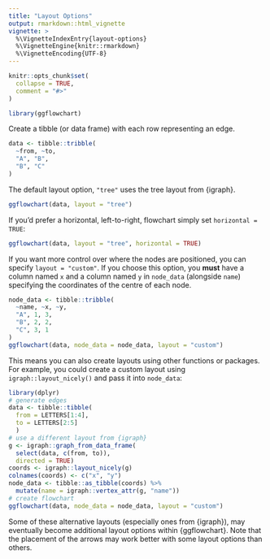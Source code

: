 ```yaml
---
title: "Layout Options"
output: rmarkdown::html_vignette
vignette: >
  %\VignetteIndexEntry{layout-options}
  %\VignetteEngine{knitr::rmarkdown}
  %\VignetteEncoding{UTF-8}
---
```


```r
knitr::opts_chunk$set(
  collapse = TRUE,
  comment = "#>"
)
```

```r
library(ggflowchart)
```

Create a tibble (or data frame) with each row representing an edge.

```r
data <- tibble::tribble(
  ~from, ~to,
  "A", "B",
  "B", "C"
)
```

The default layout option, `"tree"` uses the tree layout from {igraph}.

```r
ggflowchart(data, layout = "tree")
```

If you'd prefer a horizontal, left-to-right, flowchart simply set `horizontal = TRUE`:

```r
ggflowchart(data, layout = "tree", horizontal = TRUE)
```

If you want more control over where the nodes are positioned, you can specify `layout = "custom"`. If you choose this option, you **must** have a column named `x` and a column named `y` in `node_data` (alongside `name`) specifying the coordinates of the centre of each node.

```r
node_data <- tibble::tribble(
  ~name, ~x, ~y,
  "A", 1, 3,
  "B", 2, 2,
  "C", 3, 1
)
ggflowchart(data, node_data = node_data, layout = "custom")
```

This means you can also create layouts using other functions or packages. For example, you could create a custom layout using `igraph::layout_nicely()` and pass it into `node_data`:

```r
library(dplyr)
# generate edges
data <- tibble::tibble(
  from = LETTERS[1:4],
  to = LETTERS[2:5]
  )
# use a different layout from {igraph}
g <- igraph::graph_from_data_frame(
  select(data, c(from, to)),
  directed = TRUE)
coords <- igraph::layout_nicely(g)
colnames(coords) <- c("x", "y")
node_data <- tibble::as_tibble(coords) %>%
  mutate(name = igraph::vertex_attr(g, "name"))
# create flowchart
ggflowchart(data, node_data = node_data, layout = "custom")
```

Some of these alternative layouts (especially ones from {igraph}), may eventually become additional layout options within {ggflowchart}. Note that the placement of the arrows may work better with some layout options than others.
